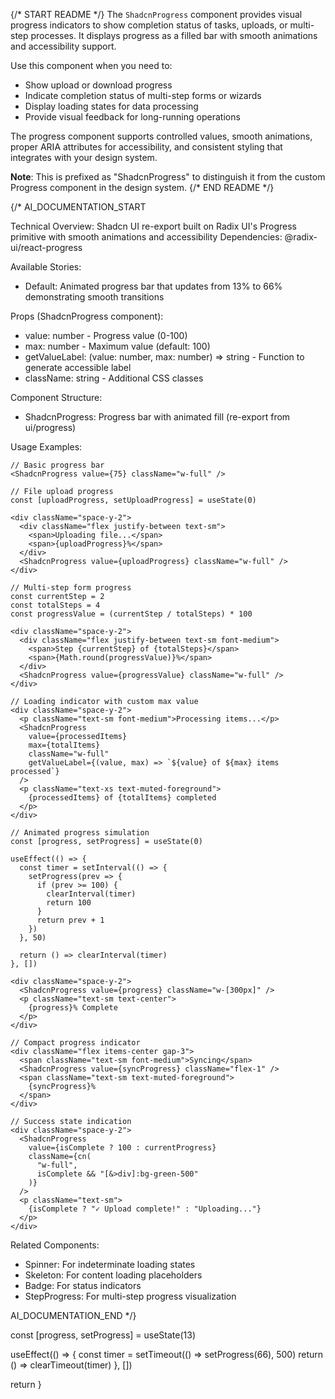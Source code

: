 
{/* START README */}
The `ShadcnProgress` component provides visual progress indicators to show completion status of tasks, uploads, or multi-step processes. It displays progress as a filled bar with smooth animations and accessibility support.

Use this component when you need to:
- Show upload or download progress
- Indicate completion status of multi-step forms or wizards
- Display loading states for data processing
- Provide visual feedback for long-running operations

The progress component supports controlled values, smooth animations, proper ARIA attributes for accessibility, and consistent styling that integrates with your design system.

**Note**: This is prefixed as "ShadcnProgress" to distinguish it from the custom Progress component in the design system.
{/* END README */}

{/*
AI_DOCUMENTATION_START

Technical Overview: Shadcn UI re-export built on Radix UI's Progress primitive with smooth animations and accessibility
Dependencies: @radix-ui/react-progress

Available Stories:
- Default: Animated progress bar that updates from 13% to 66% demonstrating smooth transitions

Props (ShadcnProgress component):
- value: number - Progress value (0-100)
- max: number - Maximum value (default: 100)
- getValueLabel: (value: number, max: number) => string - Function to generate accessible label
- className: string - Additional CSS classes

Component Structure:
- ShadcnProgress: Progress bar with animated fill (re-export from ui/progress)

Usage Examples:
```tsx
// Basic progress bar
<ShadcnProgress value={75} className="w-full" />

// File upload progress
const [uploadProgress, setUploadProgress] = useState(0)

<div className="space-y-2">
  <div className="flex justify-between text-sm">
    <span>Uploading file...</span>
    <span>{uploadProgress}%</span>
  </div>
  <ShadcnProgress value={uploadProgress} className="w-full" />
</div>

// Multi-step form progress
const currentStep = 2
const totalSteps = 4
const progressValue = (currentStep / totalSteps) * 100

<div className="space-y-2">
  <div className="flex justify-between text-sm font-medium">
    <span>Step {currentStep} of {totalSteps}</span>
    <span>{Math.round(progressValue)}%</span>
  </div>
  <ShadcnProgress value={progressValue} className="w-full" />
</div>

// Loading indicator with custom max value
<div className="space-y-2">
  <p className="text-sm font-medium">Processing items...</p>
  <ShadcnProgress 
    value={processedItems} 
    max={totalItems}
    className="w-full"
    getValueLabel={(value, max) => `${value} of ${max} items processed`}
  />
  <p className="text-xs text-muted-foreground">
    {processedItems} of {totalItems} completed
  </p>
</div>

// Animated progress simulation
const [progress, setProgress] = useState(0)

useEffect(() => {
  const timer = setInterval(() => {
    setProgress(prev => {
      if (prev >= 100) {
        clearInterval(timer)
        return 100
      }
      return prev + 1
    })
  }, 50)
  
  return () => clearInterval(timer)
}, [])

<div className="space-y-2">
  <ShadcnProgress value={progress} className="w-[300px]" />
  <p className="text-sm text-center">
    {progress}% Complete
  </p>
</div>

// Compact progress indicator
<div className="flex items-center gap-3">
  <span className="text-sm font-medium">Syncing</span>
  <ShadcnProgress value={syncProgress} className="flex-1" />
  <span className="text-sm text-muted-foreground">
    {syncProgress}%
  </span>
</div>

// Success state indication
<div className="space-y-2">
  <ShadcnProgress 
    value={isComplete ? 100 : currentProgress} 
    className={cn(
      "w-full",
      isComplete && "[&>div]:bg-green-500"
    )}
  />
  <p className="text-sm">
    {isComplete ? "✓ Upload complete!" : "Uploading..."}
  </p>
</div>
```

Related Components:
- Spinner: For indeterminate loading states
- Skeleton: For content loading placeholders
- Badge: For status indicators
- StepProgress: For multi-step progress visualization

AI_DOCUMENTATION_END
*/}

  const [progress, setProgress] = useState(13)

useEffect(() => {
const timer = setTimeout(() => setProgress(66), 500)
return () => clearTimeout(timer)
}, [])

return <ShadcnProgress value={progress} className="w-[60%]" />
}
